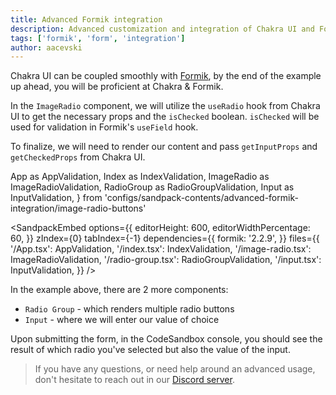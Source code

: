 ---
title: Advanced Formik integration
description: Advanced customization and integration of Chakra UI and Formik.
tags: ['formik', 'form', 'integration']
author: aacevski
---

Chakra UI can be coupled smoothly with [Formik](https://formik.org/), by the end
of the example up ahead, you will be proficient at Chakra & Formik.

In the `ImageRadio` component, we will utilize the `useRadio` hook from Chakra
UI to get the necessary props and the `isChecked` boolean. `isChecked` will be
used for validation in Formik's `useField` hook.

To finalize, we will need to render our content and pass `getInputProps` and
`getCheckedProps` from Chakra UI.

  App as AppValidation,
  Index as IndexValidation,
  ImageRadio as ImageRadioValidation,
  RadioGroup as RadioGroupValidation,
  Input as InputValidation,
} from 'configs/sandpack-contents/advanced-formik-integration/image-radio-buttons'

<SandpackEmbed
  options={{
    editorHeight: 600,
    editorWidthPercentage: 60,
  }}
  zIndex={0}
  tabIndex={-1}
  dependencies={{
    formik: '2.2.9',
  }}
  files={{
    '/App.tsx': AppValidation,
    '/index.tsx': IndexValidation,
    '/image-radio.tsx': ImageRadioValidation,
    '/radio-group.tsx': RadioGroupValidation,
    '/input.tsx': InputValidation,
  }}
/>

In the example above, there are 2 more components:

- `Radio Group` - which renders multiple radio buttons
- `Input` - where we will enter our value of choice

Upon submitting the form, in the CodeSandbox console, you should see the result
of which radio you've selected but also the value of the input.

> If you have any questions, or need help around an advanced usage, don't
> hesitate to reach out in our [Discord server](https://discord.gg/chakra-ui).

